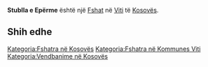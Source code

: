 {{Fshat në Kosovës
 | Emri                = Stublla e Epërme
| sqi_D_name = Stublla e Epërme
| sqi_D_FULL_NAME_RO = Stublla e Epërme
| sqi_D_FULL_NAME_ND_RO = Stublla e Eperme
| sqi_D_SORT_NAME_RG = STUBLLAEEPERME
| sqi_D_FULL_NAME_RG = Stublla e Epërme
| sqi_D_FULL_NAME_ND_RG = Stublla e Eperme
| sqi_V_name = Stubella e Epërme
| sqi_V_FULL_NAME_RO = Stubella e Epërme Stubëll e Epërme
| sqi_V_FULL_NAME_ND_RO = Stubella e Eperme Stubell e Eperme
| sqi_V_SORT_NAME_RG = STUBELLAEEPERME STUBELLEEPERME
| sqi_V_FULL_NAME_RG = Stubella e Epërme Stubëll e Epërme
| sqi_V_FULL_NAME_ND_RG = Stubella e Eperme Stubell e Eperme
| srp_NS_name = Горња Стубла
| srp_NS_FULL_NAME_RO = Горња Стубла
| srp_NS_FULL_NAME_ND_RO = Горња Стубла
| srp_NS_SORT_NAME_RG = ГОРЊАСТУБЛА
| srp_NS_FULL_NAME_RG = Горња Стубла
| srp_NS_FULL_NAME_ND_RG = Горња Стубла
| srp_V_name = Stubla
| srp_V_FULL_NAME_RO = Stubla
| srp_V_FULL_NAME_ND_RO = Stubla
| srp_V_SORT_NAME_RG = STUBLA
| srp_V_FULL_NAME_RG = Stubla
| srp_V_FULL_NAME_ND_RG = Stubla
| srp_VS_name = Стубла
| srp_VS_FULL_NAME_RO = Стубла
| srp_VS_FULL_NAME_ND_RO = Стубла
| srp_VS_SORT_NAME_RG = СТУБЛА
| srp_VS_FULL_NAME_RG = Стубла
| srp_VS_FULL_NAME_ND_RG = Стубла

 | Emri (Rasa dhanore) = 
 | Figura              = 
 | Shteti              = Kosovo
 | Komuna              = Viti
 | Kodi postar         = 
 | Sipërfaqja          = 

 | Popullsia           = 

 | Regj. i popullsisë  = 
 | Dend. e popullsisë  = 
 | Faqja zyrtare       = 
 <!--- Koordinatat ----> 
 | Gjerësia            = 42.3225
 | Gjatësia            = 21.463889
 | Lartësia            = 
}}
'''Stublla e Epërme''' është një [[Fshat]] në [[Viti]] të [[Kosovës]].

<!-- == Gjeografia == -->
<!-- == Historia == -->
<!-- == Demografia == -->
== Shih edhe ==
{{Komuna Viti}}
{{Kosovo-Administrata-Cung}}

[[Kategoria:Fshatra në Kosovës]]
[[Kategoria:Fshatra në Kommunes Viti]]
[[Kategoria:Vendbanime në Kosovës]]